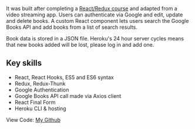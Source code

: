 It was built after completing a [React/Redux course](https://www.udemy.com/course/react-redux/) and adapted from a video streaming app. Users can authenticate via Google and edit, update and delete books. A custom React component lets users search the Google Books
API and add books from a list of search results.

Book data is stored in a JSON file. Heroku's 24 hour server cycles means that new books added will be lost, please log in and add one.

## Key skills

- React, React Hooks, ES5 and ES6 syntax
- Redux, Redux-Thunk
- Google Authentication
- Google Books API call made via Axios client
- React Final Form
- Heroku CLI & hosting

View Code: [My Github](https://github.com/ddavisj/mybooksx)
